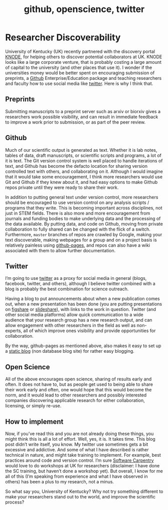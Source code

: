 % github, openscience, twitter

# Researcher Discoverability

University of Kentucky (UK) recently partnered with the discovery portal [KNODE](https://search.knodeinc.com/ukentucky/index.action), for helping others to discover potential collaborators at UK. KNODE looks like a large corporate venture, that is probably costing a large amount of capital to the university (and other places that use it). I wonder if the universities money would be better spent on encouraging submission of preprints, a [Github](https://github.com) Enterprise/Education package and teaching researchers and faculty how to use social media like [twitter](https://twitter.com). Here is why I think that.

## Preprints

Submitting manuscripts to a preprint server such as arxiv or biorxiv gives a researchers work possible visibility, and can result in immediate feedback to improve a work prior to submission, or as part of the peer review.

## Github

Much of our scientific output is generated as text. Whether it is lab notes, tables of data, draft manuscripts, or scientific scripts and programs, a lot of it is text. The Git version control system is well placed to handle iterations of text, and Github has become the defacto location for sharing version controlled text with others, and collaborating on it. Although I would imagine that it would take some encouragement, I think more researchers would use Git and Github if they knew about it, and had easy options to make Github repos private until they were ready to share their work. 

In addition to putting general text under version control, more researchers should be encouraged to use version control on any analysis scripts / programs that they write. This is becoming important across disciplines, not just in STEM fields. There is also more and more encouragement from journals and funding bodies to make underlying data and the processing of the data available. By putting data, and code on Github, moving from private collaboration to fully shared can be changed with the flick of a switch. Furthermore, `master` branches of repos are crawled by Google, making your text discoverable, making webpages for a group and on a project basis is relatively painless using [github-pages](https://pages.github.com), and repos can also have a wiki associated with them to allow further documentation.

## Twitter

I'm going to use [twitter](https://twitter.com) as a proxy for social media in general (blogs, facebook, twitter, and others), although I believe twitter combined with a blog is probably the best combination for science outreach. 

Having a blog to put announcements about when a new publication comes out, when a new presentation has been done (you are putting presentations on [figshare](https://figshare.com) or [slideshare](www.slideshare.net)), with links to the work in question. Twitter (and other social media platforms) allow quick communication to a wide audience that your research group has a new research output, and can allow engagement with other researchers in the field as well as non-experts, all of which improve ones visibility and provide opportunities for collaboration.

By the way, github-pages as mentioned above, also makes it easy to set up a [static blog](http://codecondo.com/7-static-site-generators-for-building-websites-blogs/) (non database blog site) for rather easy blogging.

## Open Science

All of the above encourages open science, sharing of results early and often. It does not have to, but as people get used to being able to share their work early and often, one would hope that this would become the norm, and it would lead to other researchers and possibly interested companies discovering applicable research for either collaboration, licensing, or simply re-use.

## How to implement

Now, if you've read this and you are not already doing these things, you might think this is all a lot of effort. Well, yes, it is. It takes time. This blog post didn't write itself, you know. My twitter use sometimes gets a bit excessive and addictive. And some of what I have described is rather technical in nature, and might take training to implement. For example, best practices around code and version control. I'm sure [Software Carpentry](http://software-carpentry.org/) would love to do workshops at UK for researchers (disclaimer: I have done the SC training, but haven't done a workshop yet). But overall, I know for me all of this (I'm speaking from experience and what I have observed in others) has been a plus to my research, not a minus.

So what say you, University of Kentucky? Why not try something different to make your researchers stand out to the world, and improve the scientific process?